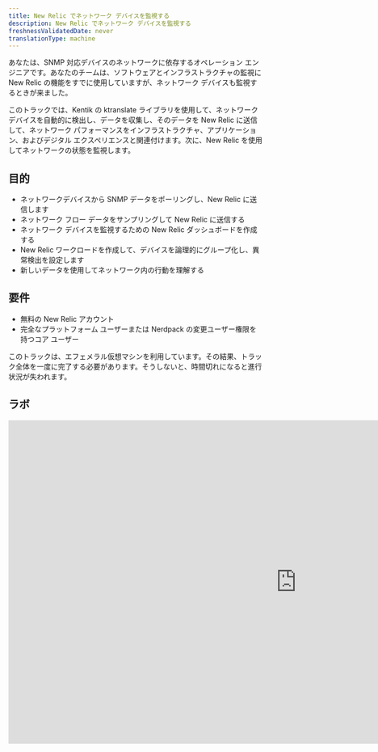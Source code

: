 ```yaml
---
title: New Relic でネットワーク デバイスを監視する
description: New Relic でネットワーク デバイスを監視する
freshnessValidatedDate: never
translationType: machine
---
```


あなたは、SNMP 対応デバイスのネットワークに依存するオペレーション エンジニアです。あなたのチームは、ソフトウェアとインフラストラクチャの監視に New Relic の機能をすでに使用していますが、ネットワーク デバイスも監視するときが来ました。

このトラックでは、Kentik の ktranslate ライブラリを使用して、ネットワーク デバイスを自動的に検出し、データを収集し、そのデータを New Relic に送信して、ネットワーク パフォーマンスをインフラストラクチャ、アプリケーション、およびデジタル エクスペリエンスと関連付けます。次に、New Relic を使用してネットワークの状態を監視します。

## 目的

* ネットワークデバイスから SNMP データをポーリングし、New Relic に送信します
* ネットワーク フロー データをサンプリングして New Relic に送信する
* ネットワーク デバイスを監視するための New Relic ダッシュボードを作成する
* New Relic ワークロードを作成して、デバイスを論理的にグループ化し、異常検出を設定します
* 新しいデータを使用してネットワーク内の行動を理解する

## 要件

* 無料の New Relic アカウント
* 完全なプラットフォーム ユーザーまたは Nerdpack の変更ユーザー権限を持つコア ユーザー

<Callout variant="important">
  このトラックは、エフェメラル仮想マシンを利用しています。その結果、トラック全体を一度に完了する必要があります。そうしないと、時間切れになると進行状況が失われます。
</Callout>

## ラボ

<iframe
  width="1140"
  height="640"
  sandbox="allow-same-origin allow-scripts allow-popups allow-forms allow-modals"
  src="https://play.instruqt.com/embed/newrelic/tracks/network-performance-monitoring?token=em_8vjt8dquoemjh76q"
  style="border: 0;"
/>

## 宿題

素晴らしい！ktranslate と New Relic を使用してネットワーク デバイスを監視する準備が整ったので、実際のネットワークを監視する準備として、自分でできることをいくつか紹介します。

* New Relic のネットワーク監視を最大限に活用する方法については、「[ネットワーク監視を開始する](/docs/network-performance-monitoring/get-started/npm-introduction/)」を読んでください。

* [ktranslate GitHub リポジトリ](https://github.com/kentik/ktranslate) にアクセスして、ktranslate の仕組みを確認してください

* [](/docs/new-relic-one/use-new-relic-one/core-concepts/what-entity-new-relic/)New Relicアプライアンスの詳細と独自のアプライアンスを合成する方法については、「 アプライアンスとは何か? 」をお読みください。これにより、

  <DNT>
    **Kentik default**
  </DNT>

  エンティティからより多くのメリットを得ることができます。
